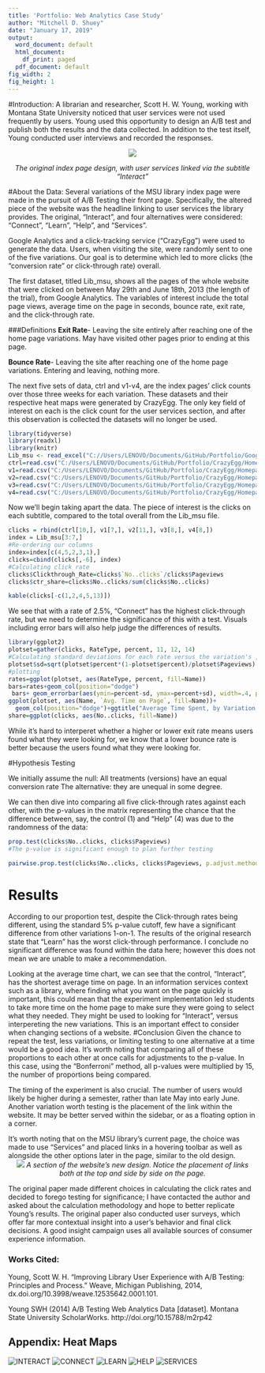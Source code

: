 ```yaml
---
title: 'Portfolio: Web Analytics Case Study'
author: "Mitchell D. Shuey"
date: "January 17, 2019"
output:
  word_document: default
  html_document:
    df_print: paged
  pdf_document: default
fig_width: 2
fig_height: 1
---
```

#Introduction:
A librarian and researcher, Scott H. W. Young, working with Montana State University noticed that user services were not used frequently by users. Young used this opportunity to design an A/B test and publish both the results and the data collected. In addition to the test itself, Young conducted user interviews and recorded the responses.
<center>
![](https://quod.lib.umich.edu/w/weave/images/12535642.0001.101-00000001.png)

*The original index page design, with user services linked via the subtitle "Interact"*
</center>
#About the Data:
Several variations of the MSU library index page were made in the pursuit of A/B Testing their front page. Specifically, the altered piece of the website was the headline linking to user services the library provides. The original, "Interact", and four alternatives were considered: "Connect", "Learn", "Help", and "Services".

Google Analytics and a click-tracking service ("CrazyEgg") were used to generate the data. Users, when visiting the site, were randomly sent to one of the five variations. Our goal is to determine which led to more clicks (the "conversion rate" or click-through rate) overall. 

The first dataset, titled Lib_msu, shows all the pages of the whole website that were clicked on between May 29th and June 18th, 2013 (the length of the trial), from Google Analytics. The variables of interest include the total page views, average time on the page in seconds, bounce rate, exit rate, and the click-through rate.

###Definitions
**Exit Rate**- Leaving the site entirely after reaching one of the home page variations. May have visited other pages prior to ending at this page.

**Bounce Rate**- Leaving the site after reaching one of the home page variations. Entering and leaving, nothing more.

The next five sets of data, ctrl and v1-v4, are the index pages' click counts over those three weeks for each variation. These datasets and their respective heat maps were generated by CrazyEgg. The only key field of interest on each is the click count for the user services section, and after this observation is collected the datasets will no longer be used.

```r
library(tidyverse)
library(readxl)
library(knitr)
Lib_msu <- read_excel("C://Users/LENOVO/Documents/GitHub/Portfolio/GoogleAnalytics/MSU-Library-Pages-20130529-20130618.xlsx",    sheet = "Dataset1")
ctrl=read.csv("C:/Users/LENOVO/Documents/GitHub/Portfolio/CrazyEgg/Homepage Version 1 - Interact, 5-29-2013/Element list Homepage Version 1 - Interact, 5-29-2013.csv")
v1=read.csv("C:/Users/LENOVO/Documents/GitHub/Portfolio/CrazyEgg/Homepage Version 2 - Connect, 5-29-2013/Element list Homepage Version 2 - Connect, 5-29-2013.csv")
v2=read.csv("C:/Users/LENOVO/Documents/GitHub/Portfolio/CrazyEgg/Homepage Version 3 - Learn, 5-29-2013/Element list Homepage Version 3 - Learn, 5-29-2013.csv")
v3=read.csv("C:/Users/LENOVO/Documents/GitHub/Portfolio/CrazyEgg/Homepage Version 4 - Help, 5-29-2013/Element list Homepage Version 4 - Help, 5-29-2013.csv")
v4=read.csv("C:/Users/LENOVO/Documents/GitHub/Portfolio/CrazyEgg/Homepage Version 5 - Services, 5-29-2013/Element list Homepage Version 5 - Services, 5-29-2013.csv")

```
Now we'll begin taking apart the data. The piece of interest is the clicks on each subtitle, compared to the total overall from the Lib_msu file.

```r

clicks = rbind(ctrl[10,], v1[7,], v2[11,], v3[8,], v4[8,])
index = Lib_msu[3:7,]
#Re-ordering our columns
index=index[c(4,5,2,3,1),]
clicks=cbind(clicks[,-6], index)
#Calculating click rate
clicks$Clickthrough_Rate=clicks$`No..clicks`/clicks$Pageviews
clicks$ctr_share=clicks$No..clicks/sum(clicks$No..clicks)
```
``` r
kable(clicks[-c(1,2,4,5,13)])
```

We see that with a rate of 2.5%, "Connect" has the highest click-through rate, but we need to determine the significance of this with a test. Visuals including error bars will also help judge the differences of results.
```r
library(ggplot2)
plotset=gather(clicks, RateType, percent, 11, 12, 14)
#Calculating standard deviations for each rate versus the variation's , bernuolli
plotset$sd=sqrt(plotset$percent*(1-plotset$percent)/plotset$Pageviews)
#plotting
rates=ggplot(plotset, aes(RateType, percent, fill=Name))
bars=rates+geom_col(position="dodge")
 bars+ geom_errorbar(aes(ymin=percent-sd, ymax=percent+sd), width=.4, position=position_dodge(.9))+ggtitle("Rates of Click-throughs and Departure, by Variation")
ggplot(plotset, aes(Name, `Avg. Time on Page`, fill=Name))+
  geom_col(position="dodge")+ggtitle("Average Time Spent, by Variation (seconds)")
share=ggplot(clicks, aes(No..clicks, fill=Name))

```

While it's hard to interperet whether a higher or lower exit rate means users found what they were looking for, we know that a lower bounce rate is better because the users found what they were looking for.

#Hypothesis Testing

We initially assume the null: All treatments (versions) have an equal conversion rate
The alternative: they are unequal in some degree.

We can then dive into comparing all five click-through rates against each other, with the p-values in the matrix representing the chance that the difference between, say, the control (1) and "Help" (4) was due to the randomness of the data:

```r
prop.test(clicks$No..clicks, clicks$Pageviews)
#The p-value is significant enough to plan further testing

pairwise.prop.test(clicks$No..clicks, clicks$Pageviews, p.adjust.method = "bonferroni")
```
# Results
According to our proportion test, despite the Click-through rates being different, using the standard 5% p-value cutoff, few have a significant difference from other variations 1-on-1. The results of the original research state that "Learn" has the worst click-through performance. I conclude no significant difference was found within the data here; however this does not mean we are unable to make a recommendation.

Looking at the average time chart, we can see that the control, "Interact", has the shortest average time on page. In an information services context such as a library, where finding what you want on the page quickly is important, this could mean that the experiment implementation led students to take more time on the home page to make sure they were going to select what they needed. They might be used to looking for "Interact", versus interpereting the new variations. This is an important effect to consider when changing sections of a website.
#Conclusion
Given the chance to repeat the test, less variations, or limiting testing to one alternative at a time would be a good idea. It's worth noting that comparing all of these proportions to each other at once calls for adjustments to the p-value. In this case, using the "Bonferroni" method, all p-values were multiplied by 15, the number of proportions being compared.

The timing of the experiment is also crucial. The number of users would likely be higher during a semester, rather than late May into early June. Another variation worth testing is the placement of the link within the website. It may be better served within the sidebar, or as a floating option in a corner.

It's worth noting that on the MSU library's current page, the choice was made to use "Services" and placed links in a hovering toolbar as well as alongside the other options later in the page, similar to the old design.
<center>
![](C:/Users/LENOVO/Documents/GitHub/Portfolio/Current MSU Library.PNG)
*A section of the website's new design. Notice the placement of links both at the top and side by side on the page.*
</center>
The original paper made different choices in calculating the click rates and decided to forego testing for significance; I have contacted the author and asked about the calculation methodology and hope to better replicate Young's results. The original paper also conducted user surveys, which offer far more contextual insight into a user's behavior and final click decisions. A good insight campaign uses all available sources of consumer experience information.

### Works Cited:
Young, Scott W. H. "Improving Library User Experience with A/B Testing: Principles and Process." Weave, Michigan Publishing, 2014, dx.doi.org/10.3998/weave.12535642.0001.101.

Young SWH (2014) A/B Testing Web Analytics Data [dataset]. Montana State University ScholarWorks.
http://doi.org/10.15788/m2rp42

## Appendix: Heat Maps
![INTERACT](C:\Users\LENOVO\Documents\GitHub\Portfolio\CrazyEgg\Homepage Version 1 - Interact, 5-29-2013\Heatmap Homepage Version 1 - Interact, 5-29-2013.jpg)
![CONNECT](C:\Users\LENOVO\Documents\GitHub\Portfolio\CrazyEgg\Homepage Version 2 - Connect, 5-29-2013\Heatmap Homepage Version 2 - Connect, 5-29-2013.jpg)
![LEARN](C:\Users\LENOVO\Documents\GitHub\Portfolio\CrazyEgg\Homepage Version 3 - Learn, 5-29-2013\Heatmap Homepage Version 3 - Learn, 5-29-2013.jpg)
![HELP](C:\Users\LENOVO\Documents\GitHub\Portfolio\CrazyEgg\Homepage Version 4 - Help, 5-29-2013\Heatmap Homepage Version 4 - Help, 5-29-2013.jpg)
![SERVICES](C:\Users\LENOVO\Documents\GitHub\Portfolio\CrazyEgg\Homepage Version 5 - Services, 5-29-2013\Heatmap Homepage Version 5 - Services, 5-29-2013.jpg)